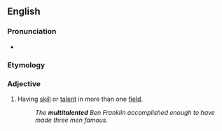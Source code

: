 ==English==

===Pronunciation===
* {{IPA|/ˌmʌltiˈtæləntɪd/|lang=en}}

===Etymology===
{{prefix|en|multi|talented}}

===Adjective===
{{en-adj}}

# Having [[skill]] or [[talent]] in more than one [[field]].
#: ''The '''multitalented''' Ben Franklin accomplished enough to have made three men famous.''